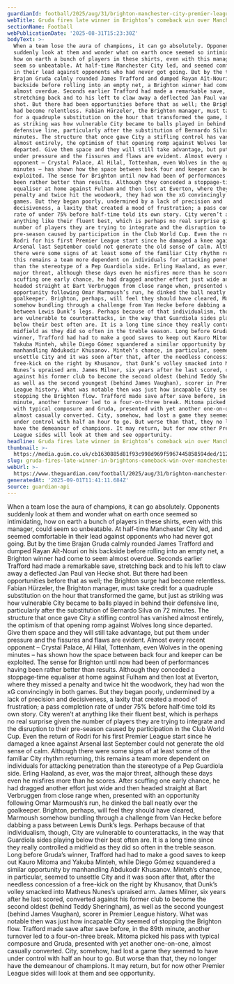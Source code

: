 ```yaml
---
guardianId: football/2025/aug/31/brighton-manchester-city-premier-league-match-report
webTitle: Gruda fires late winner in Brighton’s comeback win over Manchester City
sectionName: Football
webPublicationDate: '2025-08-31T15:23:30Z'
bodyText: >-
  When a team lose the aura of champions, it can go absolutely. Opponents
  suddenly look at them and wonder what on earth once seemed so intimidating,
  how on earth a bunch of players in these shirts, even with this manager, could
  seem so unbeatable. At half-time Manchester City led, and seemed comfortable
  in their lead against opponents who had never got going. But by the time
  Brajan Gruda calmly rounded James Trafford and dumped Rayan Aït-Nouri on his
  backside before rolling into an empty net, a Brighton winner had come to seem
  almost overdue. Seconds earlier Trafford had made a remarkable save,
  stretching back and to his left to claw away a deflected Jan Paul van Hecke
  shot. But there had been opportunities before that as well; the Brighton surge
  had become relentless. Fabian Hürzeler, the Brighton manager, must take credit
  for a quadruple substitution on the hour that transformed the game, but just
  as striking was how vulnerable City became to balls played in behind their
  defensive line, particularly after the substitution of Bernardo Silva on 72
  minutes. The structure that once gave City a stifling control has vanished
  almost entirely, the optimism of that opening romp against Wolves long since
  departed. Give them space and they will still take advantage, but put them
  under pressure and the fissures and flaws are evident. Almost every recent
  opponent – Crystal Palace, Al Hilal, Tottenham, even Wolves in the opening
  minutes – has shown how the space between back four and keeper can be
  exploited. The sense for Brighton until now had been of performances having
  been rather better than results. Although they conceded a stoppage‑time
  equaliser at home against Fulham and then lost at Everton, where they missed a
  penalty and twice hit the woodwork, they had won the xG convincingly in both
  games. But they began poorly, undermined by a lack of precision and
  decisiveness, a laxity that created a mood of frustration; a pass completion
  rate of under 75% before half‑time told its own story. City weren’t at
  anything like their fluent best, which is perhaps no real surprise given the
  number of players they are trying to integrate and the disruption to their
  pre-season caused by participation in the Club World Cup. Even the return of
  Rodri for his first Premier League start since he damaged a knee against
  Arsenal last September could not generate the old sense of calm. Although
  there were some signs of at least some of the familiar City rhythm returning,
  this remains a team more dependent on individuals for attacking penetration
  than the stereotype of a Pep Guardiola side. Erling Haaland, as ever, was the
  major threat, although these days even he misfires more than he scores. After
  scuffing one early chance, he had dragged another effort just wide and then
  headed straight at Bart Verbruggen from close range when, presented with an
  opportunity following Omar Marmoush’s run, he dinked the ball neatly over the
  goalkeeper. Brighton, perhaps, will feel they should have cleared, Marmoush
  somehow bundling through a challenge from Van Hecke before dabbing a pass
  between Lewis Dunk’s legs. Perhaps because of that individualism, though, City
  are vulnerable to counterattacks, in the way that Guardiola sides playing
  below their best often are. It is a long time since they really controlled a
  midfield as they did so often in the treble season. Long before Gruda’s
  winner, Trafford had had to make a good saves to keep out Kauro Mitoma and
  Yakuba Minteh, while Diego Gómez squandered a similar opportunity by
  manhandling Abdukodir Khusanov. Minteh’s chance, in particular, seemed to
  unsettle City and it was soon after that, after the needless concession of a
  free-kick on the right by Khusanov, that Dunk’s volley smacked into Matheus
  Nunes’s upraised arm. James Milner, six years after he last scored, converted
  against his former club to become the second oldest (behind Teddy Sheringham),
  as well as the second youngest (behind James Vaughan), scorer in Premier
  League history. What was notable then was just how incapable City seemed of
  stopping the Brighton flow. Trafford made save after save before, in the 89th
  minute, another turnover led to a four-on-three break. Mitoma picked his pass
  with typical composure and Gruda, presented with yet another one-on-one,
  almost casually converted. City, somehow, had lost a game they seemed to have
  under control with half an hour to go. But worse than that, they no longer
  have the demeanour of champions. It may return, but for now other Premier
  League sides will look at them and see opportunity.
headline: Gruda fires late winner in Brighton’s comeback win over Manchester City
thumbnail: >-
  https://media.guim.co.uk/cb1630885d81f93c998d969f5967445858594ded/1123_392_1975_1579/500.jpg
slug: gruda-fires-late-winner-in-brightons-comeback-win-over-manchester-city
webUrl: >-
  https://www.theguardian.com/football/2025/aug/31/brighton-manchester-city-premier-league-match-report
generatedAt: '2025-09-01T11:41:11.684Z'
source: guardian-api
---
```

When a team lose the aura of champions, it can go absolutely. Opponents suddenly look at them and wonder what on earth once seemed so intimidating, how on earth a bunch of players in these shirts, even with this manager, could seem so unbeatable. At half-time Manchester City led, and seemed comfortable in their lead against opponents who had never got going. But by the time Brajan Gruda calmly rounded James Trafford and dumped Rayan Aït-Nouri on his backside before rolling into an empty net, a Brighton winner had come to seem almost overdue. Seconds earlier Trafford had made a remarkable save, stretching back and to his left to claw away a deflected Jan Paul van Hecke shot. But there had been opportunities before that as well; the Brighton surge had become relentless. Fabian Hürzeler, the Brighton manager, must take credit for a quadruple substitution on the hour that transformed the game, but just as striking was how vulnerable City became to balls played in behind their defensive line, particularly after the substitution of Bernardo Silva on 72 minutes. The structure that once gave City a stifling control has vanished almost entirely, the optimism of that opening romp against Wolves long since departed. Give them space and they will still take advantage, but put them under pressure and the fissures and flaws are evident. Almost every recent opponent – Crystal Palace, Al Hilal, Tottenham, even Wolves in the opening minutes – has shown how the space between back four and keeper can be exploited. The sense for Brighton until now had been of performances having been rather better than results. Although they conceded a stoppage‑time equaliser at home against Fulham and then lost at Everton, where they missed a penalty and twice hit the woodwork, they had won the xG convincingly in both games. But they began poorly, undermined by a lack of precision and decisiveness, a laxity that created a mood of frustration; a pass completion rate of under 75% before half‑time told its own story. City weren’t at anything like their fluent best, which is perhaps no real surprise given the number of players they are trying to integrate and the disruption to their pre-season caused by participation in the Club World Cup. Even the return of Rodri for his first Premier League start since he damaged a knee against Arsenal last September could not generate the old sense of calm. Although there were some signs of at least some of the familiar City rhythm returning, this remains a team more dependent on individuals for attacking penetration than the stereotype of a Pep Guardiola side. Erling Haaland, as ever, was the major threat, although these days even he misfires more than he scores. After scuffing one early chance, he had dragged another effort just wide and then headed straight at Bart Verbruggen from close range when, presented with an opportunity following Omar Marmoush’s run, he dinked the ball neatly over the goalkeeper. Brighton, perhaps, will feel they should have cleared, Marmoush somehow bundling through a challenge from Van Hecke before dabbing a pass between Lewis Dunk’s legs. Perhaps because of that individualism, though, City are vulnerable to counterattacks, in the way that Guardiola sides playing below their best often are. It is a long time since they really controlled a midfield as they did so often in the treble season. Long before Gruda’s winner, Trafford had had to make a good saves to keep out Kauro Mitoma and Yakuba Minteh, while Diego Gómez squandered a similar opportunity by manhandling Abdukodir Khusanov. Minteh’s chance, in particular, seemed to unsettle City and it was soon after that, after the needless concession of a free-kick on the right by Khusanov, that Dunk’s volley smacked into Matheus Nunes’s upraised arm. James Milner, six years after he last scored, converted against his former club to become the second oldest (behind Teddy Sheringham), as well as the second youngest (behind James Vaughan), scorer in Premier League history. What was notable then was just how incapable City seemed of stopping the Brighton flow. Trafford made save after save before, in the 89th minute, another turnover led to a four-on-three break. Mitoma picked his pass with typical composure and Gruda, presented with yet another one-on-one, almost casually converted. City, somehow, had lost a game they seemed to have under control with half an hour to go. But worse than that, they no longer have the demeanour of champions. It may return, but for now other Premier League sides will look at them and see opportunity.
